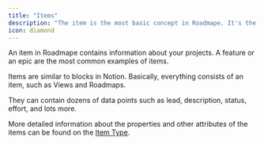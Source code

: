```yaml
---
title: "Items"
description: "The item is the most basic concept in Roadmape. It's the backbone of everything."
icon: diamond
---
```


An item in Roadmape contains information about your projects. A feature or an epic are the most common examples of items.

Items are similar to blocks in Notion. Basically, everything consists of an item, such as Views and Roadmaps.

They can contain dozens of data points such as lead, description, status, effort, and lots more.

<Info>More detailed information about the properties and other attributes of the items can be found on the [Item Type](/understanding-items/item-types).</Info>

